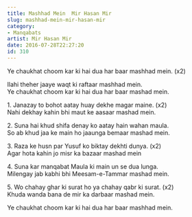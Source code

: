 ```yaml
---
title: Mashhad Mein  Mir Hasan Mir
slug: mashhad-mein-mir-hasan-mir
category: 
- Manqabats
artist: Mir Hasan Mir
date: 2016-07-28T22:27:20
id: 310
---
```


<p>Ye chaukhat choom kar ki hai dua har baar mashhad mein. (x2)</p>
<p>Ilahi theher jaaye waqt ki raftaar mashhad mein.<br />
Ye chaukhat choom kar ki hai dua har baar mashad mein.</p>
<p>1. Janazay to bohot aatay huay dekhe magar maine. (x2)<br />
Nahi dekhay kahin bhi maut ke aasaar mashad mein.</p>
<p>2. Suna hai khud shifa denay ko aatay hain wahan maula.<br />
So ab khud jaa ke main ho jaaunga bemaar mashad mein.</p>
<p>3. Raza ke husn par Yusuf ko biktay dekhti dunya. (x2)<br />
Agar hota kahin jo misr ka bazaar mashad mein</p>
<p>4. Suna kar manqabat Maula ki main un se dua lunga.<br />
Milengay jab kabhi bhi Meesam-e-Tammar mashad mein.</p>
<p>5. Wo chahay ghar ki surat ho ya chahay qabr ki surat. (x2)<br />
Khuda wanda bana de mir ka darbaar mashad mein.</p>
<p>Ye chaukhat choom kar ki hai dua har baar mashhad mein.</p>